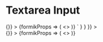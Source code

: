 
<Meta title="Components/Inputs/Input Textarea" component={InputTextarea} />

# Textarea Input

<Canvas>
  <Story
    name="Input Textarea"
    parameters={{
      docs: {
        source: {
          code: dedent`
            <Form
              initialValues={{
                sampleInput1: '',
              }}
              onSubmit={() => {}}
            >
              {formikProps => (
                <>
                  <InputTextarea name="sampleInput1" label="Textarea Input" formikProps={formikProps} />
                </>
              )}
            </Form>`
        }
      }
    }}
  >
    <div className="input-text-story">
      <Form
        initialValues={{
          sampleInput1: ''
        }}
        onSubmit={() => {}}
      >
        {formikProps => (
          <>
            <InputTextarea name="sampleInput1" label="Textarea Input" formikProps={formikProps} characterLimit={500} />
          </>
        )}
      </Form>
    </div>
  </Story>
  <ArgsTable of={InputTextarea} />
</Canvas>
